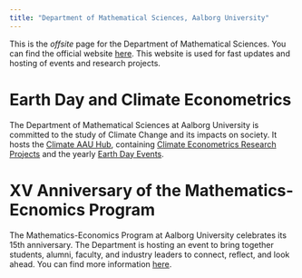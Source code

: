 ```yaml
---
title: "Department of Mathematical Sciences, Aalborg University"
---
```



This is the *offsite* page for the Department of Mathematical Sciences. You can find the official website [here](https://www.math.aau.dk/). This website is used for fast updates and hosting of events and research projects.

# Earth Day and Climate Econometrics

The Department of Mathematical Sciences at Aalborg University is committed to the study of Climate Change and its impacts on society. It hosts the [Climate AAU Hub](https://climateaau.github.io), containing [Climate Econometrics Research Projects](https://climateaau.github.io/climateeconometrics.html) and the yearly [Earth Day Events](https://climateaau.github.io/earthday2024.html).

# XV Anniversary of the Mathematics-Ecnomics Program

The Mathematics-Economics Program at Aalborg University celebrates its 15th anniversary. The Department is hosting an event to bring together students, alumni, faculty, and industry leaders to connect, reflect, and look ahead. You can find more information [here](https://math-at-aalborg-university.github.io/math-econ-15.html).